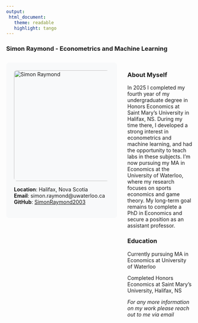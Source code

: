 ```yaml
---
output: 
 html_document:
   theme: readable
   highlight: tango
---
```


<style>
.main-container {
 max-width: 1200px !important;
 margin-left: auto;
 margin-right: auto;
 padding: 1em;
}
.content-layout {
 display: grid;
 grid-template-columns: 300px 1fr;
 gap: 2em;
 margin-top: 2em;
}
.profile-img {
 width: 300px;
 height: 300px;
 object-fit: cover;
 border-radius: 8px;
}
.sidebar {
 background-color: #f8f9fa;
 padding: 1.5em;
 border-radius: 8px;
 height: fit-content;
}
</style>

### Simon Raymond - Econometrics and Machine Learning

<div class="content-layout">
<div class="sidebar">
<img src="Photo.jpeg" alt="Simon Raymond" class="profile-img">
<div class="contact-info">
**Location**: Halifax, Nova Scotia  
**Email**: simon.raymond@uwaterloo.ca  
**GitHub**: [SimonRaymond2003](https://github.com/SimonRaymond2003)
</div>
</div>
<div>

### About Myself
In 2025 I completed my fourth year of my undergraduate degree in Honors Economics at Saint Mary's University in Halifax, NS. During my time there, I developed a strong interest in econometrics and machine learning, and had the opportunity to teach labs in these subjects. I'm now pursuing my MA in Economics at the University of Waterloo, where my research focuses on sports economics and game theory. My long-term goal remains to complete a PhD in Economics and secure a position as an assistant professor.

### Education
Currently pursuing MA in Economics at University of Waterloo

Completed Honors Economics at Saint Mary's University, Halifax, NS

*For any more information on my work please reach out to me via email*

</div>
</div>
